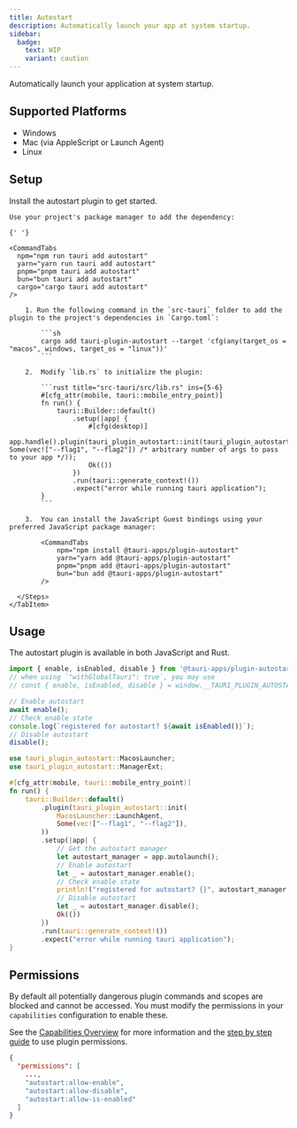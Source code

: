 ```yaml
---
title: Autostart
description: Automatically launch your app at system startup.
sidebar:
  badge:
    text: WIP
    variant: caution
---
```



<PluginLinks plugin="autostart" />

Automatically launch your application at system startup.

## Supported Platforms

- Windows
- Mac (via AppleScript or Launch Agent)
- Linux

## Setup

Install the autostart plugin to get started.

<Tabs>
  <TabItem label="Automatic">

    Use your project's package manager to add the dependency:

    {' '}

    <CommandTabs
      npm="npm run tauri add autostart"
      yarn="yarn run tauri add autostart"
      pnpm="pnpm tauri add autostart"
      bun="bun tauri add autostart"
      cargo="cargo tauri add autostart"
    />

  </TabItem>
    <TabItem label="Manual">
      <Steps>

        1. Run the following command in the `src-tauri` folder to add the plugin to the project's dependencies in `Cargo.toml`:

            ```sh
            cargo add tauri-plugin-autostart --target 'cfg(any(target_os = "macos", windows, target_os = "linux"))'
            ```

        2.  Modify `lib.rs` to initialize the plugin:

            ```rust title="src-tauri/src/lib.rs" ins={5-6}
            #[cfg_attr(mobile, tauri::mobile_entry_point)]
            fn run() {
                tauri::Builder::default()
                    .setup(|app| {
                        #[cfg(desktop)]
                        app.handle().plugin(tauri_plugin_autostart::init(tauri_plugin_autostart::MacosLauncher::LaunchAgent, Some(vec!["--flag1", "--flag2"]) /* arbitrary number of args to pass to your app */));
                        Ok(())
                    })
                    .run(tauri::generate_context!())
                    .expect("error while running tauri application");
            }
            ```

        3.  You can install the JavaScript Guest bindings using your preferred JavaScript package manager:

            <CommandTabs
                npm="npm install @tauri-apps/plugin-autostart"
                yarn="yarn add @tauri-apps/plugin-autostart"
                pnpm="pnpm add @tauri-apps/plugin-autostart"
                bun="bun add @tauri-apps/plugin-autostart"
            />

      </Steps>
    </TabItem>

</Tabs>

## Usage

The autostart plugin is available in both JavaScript and Rust.

<Tabs>
  <TabItem label="JavaScript">

```javascript
import { enable, isEnabled, disable } from '@tauri-apps/plugin-autostart';
// when using `"withGlobalTauri": true`, you may use
// const { enable, isEnabled, disable } = window.__TAURI_PLUGIN_AUTOSTART__;

// Enable autostart
await enable();
// Check enable state
console.log(`registered for autostart? ${await isEnabled()}`);
// Disable autostart
disable();
```

  </TabItem>
  <TabItem label="Rust">

```rust
use tauri_plugin_autostart::MacosLauncher;
use tauri_plugin_autostart::ManagerExt;

#[cfg_attr(mobile, tauri::mobile_entry_point)]
fn run() {
    tauri::Builder::default()
        .plugin(tauri_plugin_autostart::init(
            MacosLauncher::LaunchAgent,
            Some(vec!["--flag1", "--flag2"]),
        ))
        .setup(|app| {
            // Get the autostart manager
            let autostart_manager = app.autolaunch();
            // Enable autostart
            let _ = autostart_manager.enable();
            // Check enable state
            println!("registered for autostart? {}", autostart_manager.is_enabled().unwrap());
            // Disable autostart
            let _ = autostart_manager.disable();
            Ok(())
        })
        .run(tauri::generate_context!())
        .expect("error while running tauri application");
}
```

  </TabItem>
</Tabs>

## Permissions

By default all potentially dangerous plugin commands and scopes are blocked and cannot be accessed. You must modify the permissions in your `capabilities` configuration to enable these.

See the [Capabilities Overview](/security/capabilities/) for more information and the [step by step guide](/learn/security/using-plugin-permissions/) to use plugin permissions.

```json title="src-tauri/capabilities/main.json"
{
  "permissions": [
    ...,
    "autostart:allow-enable",
    "autostart:allow-disable",
    "autostart:allow-is-enabled"
  ]
}
```

<PluginPermissions plugin="autostart" />
